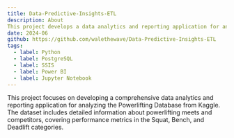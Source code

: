 ```yaml
---
title: Data-Predictive-Insights-ETL
description: About
This project develops a data analytics and reporting application for analyzing the Powerlifting Database . It uses ETL processes to transform and load data into a PostgreSQL database. 
date: 2024-06
github: https://github.com/walethewave/Data-Predictive-Insights-ETL
tags:
  - label: Python
  - label: PostgreSQL
  - label: SSIS
  - label: Power BI
  - label: Jupyter Notebook
---
```


This project focuses on developing a comprehensive data analytics and reporting application for analyzing the Powerlifting Database from Kaggle. The dataset includes detailed information about powerlifting meets and competitors, covering performance metrics in the Squat, Bench, and Deadlift categories.